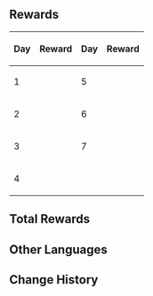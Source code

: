 {{Event
|name              = Seize the Day 2021-01-16
|image             = Seize the Day.jpg
|type              = Login
|time_known        = yes
|time_start        = 2021-01-16 04:00:00
|time_end          = 2021-01-31 03:59:59
|link              = https://genshin.hoyoverse.com/en/news/detail/7922
}}

==Rewards==
{| class="wikitable" style="text-align: center"
!Day!!Reward!!Day!!Reward
|-
|1||{{Card|Hero's Wit|3|rarity=4}}
|5||{{Card|Hero's Wit|5|rarity=4}}
|-
|2||{{Card|Mystic Enhancement Ore|6|rarity=3}}
|6||{{Card|Mystic Enhancement Ore|10|rarity=3}}
|-
|3||{{Card|Primogem|100|rarity=5}}
|7||{{Card|Primogem|200|rarity=5}}
|-
|4||{{Card|Mora|50,000|rarity=3}}
|colspan=2|
|}

==Total Rewards==
{{Event Rewards
|Primogem = 300
|Mora = 50,000
|Hero's Wit = 8
|Mystic Enhancement Ore = 16
|sort = Primogem,Mora,Hero's Wit,Mystic Enhancement Ore
}}

==Other Languages==
{{Transclude|Seize the Day|Other Languages}}

==Change History==
{{Change History|1.2}}